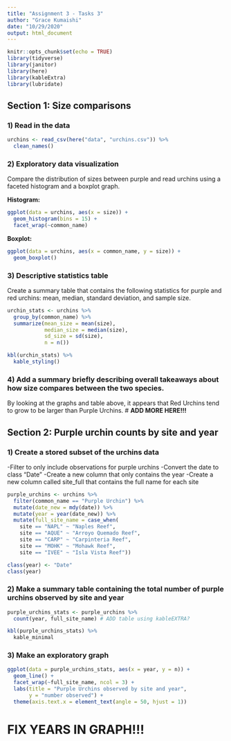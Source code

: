 ```yaml
---
title: "Assignment 3 - Tasks 3"
author: "Grace Kumaishi"
date: "10/29/2020"
output: html_document
---
```


```r
knitr::opts_chunk$set(echo = TRUE)
library(tidyverse)
library(janitor)
library(here)
library(kableExtra)
library(lubridate)
```

## Section 1: Size comparisons 

### 1) Read in the data

```r
urchins <- read_csv(here("data", "urchins.csv")) %>% 
  clean_names()
```

### 2) Exploratory data visualization
Compare the distribution of sizes between purple and read urchins using a faceted histogram and a boxplot graph. 

**Histogram:**
```r
ggplot(data = urchins, aes(x = size)) +
  geom_histogram(bins = 15) +
  facet_wrap(~common_name)
```

**Boxplot: **
```r
ggplot(data = urchins, aes(x = common_name, y = size)) +
  geom_boxplot() 
```

### 3) Descriptive statistics table
Create a summary table that contains the following statistics for purple and red urchins: mean, median, standard deviation, and sample size. 

```r
urchin_stats <- urchins %>% 
  group_by(common_name) %>% 
  summarize(mean_size = mean(size),
            median_size = median(size),
            sd_size = sd(size),
            n = n())

kbl(urchin_stats) %>% 
  kable_styling()
```

### 4) Add a summary briefly describing overall takeaways about how size compares between the two species.
By looking at the graphs and table above, it appears that Red Urchins tend to grow to be larger than Purple Urchins. 
# **ADD MORE HERE!!!**


## Section 2: Purple urchin counts by site and year

### 1) Create a stored subset of the urchins data
-Filter to only include observations for purple urchins
-Convert the date to class "Date"
-Create a new column that only contains the year
-Create a new column called site_full that contains the full name for each site

```r
purple_urchins <- urchins %>% 
  filter(common_name == "Purple Urchin") %>% 
  mutate(date_new = mdy(date)) %>%
  mutate(year = year(date_new)) %>% 
  mutate(full_site_name = case_when( 
    site == "NAPL" ~ "Naples Reef", 
    site == "AQUE" ~ "Arroyo Quemado Reef",
    site == "CARP" ~ "Carpinteria Reef",
    site == "MOHK" ~ "Mohawk Reef",
    site == "IVEE" ~ "Isla Vista Reef"))

class(year) <- "Date"
class(year)
```

### 2) Make a summary table containing the total number of purple urchins observed by site and year

```r
purple_urchins_stats <- purple_urchins %>% 
  count(year, full_site_name) # ADD table using kableEXTRA?

kbl(purple_urchins_stats) %>% 
  kable_minimal
```

### 3) Make an exploratory graph

```r
ggplot(data = purple_urchins_stats, aes(x = year, y = n)) +
  geom_line() +
  facet_wrap(~full_site_name, ncol = 3) +
  labs(title = "Purple Urchins observed by site and year",
       y = "number observed") +
  theme(axis.text.x = element_text(angle = 50, hjust = 1)) 
```
# **FIX YEARS IN GRAPH!!!**




